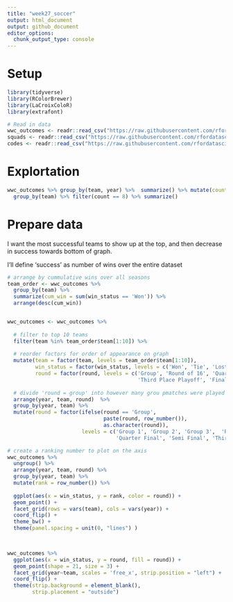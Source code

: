 ```yaml
---
title: "week27_soccer"
output: html_document
output: github_document
editor_options: 
  chunk_output_type: console
---
```



# Setup

```r
library(tidyverse)
library(RColorBrewer)
library(LaCroixColoR)
library(extrafont)

# Read in data
wwc_outcomes <- readr::read_csv("https://raw.githubusercontent.com/rfordatascience/tidytuesday/master/data/2019/2019-07-09/wwc_outcomes.csv")
squads <- readr::read_csv("https://raw.githubusercontent.com/rfordatascience/tidytuesday/master/data/2019/2019-07-09/squads.csv")
codes <- readr::read_csv("https://raw.githubusercontent.com/rfordatascience/tidytuesday/master/data/2019/2019-07-09/codes.csv")
```


# Explortation
```r
wwc_outcomes %>% group_by(team, year) %>%  summarize() %>% mutate(count = n()) %>% 
  group_by(team) %>% filter(count == 8) %>% summarize()
```

# Prepare data

I want the most successful teams to show up at the top, and then decrease in success towards bottom
of graph.

I'll define 'success' as number of wins over the entire dataset

```r
# arrange by cummulative wins over all seasons
team_order <- wwc_outcomes %>% 
  group_by(team) %>%
  summarize(cum_win = sum(win_status == 'Won')) %>%
  arrange(desc(cum_win))


wwc_outcomes <- wwc_outcomes %>%
  
  # filter to top 10 teams
  filter(team %in% team_order$team[1:10]) %>%
  
  # reorder factors for order of appearance on graph
  mutate(team = factor(team, levels = team_order$team[1:10]),
         win_status = factor(win_status, levels = c('Won', 'Tie', 'Lost')),
         round = factor(round, levels = c('Group', 'Round of 16', 'Quarter Final', 'Semi Final', 
                                          'Third Place Playoff', 'Final'))) %>%
  
  # divide 'round = group' into however many grou pmatches were played that year per team
  arrange(year, team, round)  %>%
  group_by(year, team) %>%
  mutate(round = factor(ifelse(round == 'Group', 
                               paste(round, row_number()), 
                               as.character(round)),
                        levels = c('Group 1', 'Group 2', 'Group 3',  'Round of 16', 
                                   'Quarter Final', 'Semi Final', 'Third Place Playoff', 'Final'))) 

# create a ranking number to plot on the axis
wwc_outcomes %>%
  ungroup() %>%
  arrange(year, team, round) %>%
  group_by(year, team) %>%
  mutate(rank = row_number()) %>%
  
  ggplot(aes(x = win_status, y = rank, color = round)) +
  geom_point() +
  facet_grid(rows = vars(team), cols = vars(year)) +
  coord_flip() +
  theme_bw() + 
  theme(panel.spacing = unit(0, "lines") )


  
wwc_outcomes %>%
  ggplot(aes(x = win_status, y = round, fill = round)) + 
  geom_point(shape = 21, size = 3) +
  facet_grid(year~team, scales = 'free_x', strip.position = "left") +
  coord_flip() +
  theme(strip.background = element_blank(),
        strip.placement = "outside")
  
```

